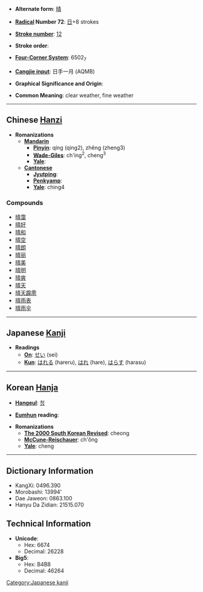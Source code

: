 * '''Alternate form''': [[晴]]

* '''[[Wiktionary:Chinese radical index| Radical]] Number 72''': [[Wiktionary:Chinese radical index 日|日]]+8 strokes

* '''[[Wiktionary:Chinese total strokes index|Stroke number]]''': [[Wiktionary:Chinese total strokes index 12|12]]

* '''Stroke order''': 

* '''[[Wiktionary:Chinese four corner index|Four-Corner System]]''': 6502<sub>7</sub>

* '''[[Wiktionary:Chinese Cangjie index|Cangjie input]]''': 日手一月 (AQMB)

* '''Graphical Significance and Origin''': 

* '''Common Meaning''': clear weather, fine weather

----

== Chinese [[Hanzi]] ==

* '''Romanizations'''
** '''[[Mandarin]]'''
*** '''[[Pinyin]]''': qíng (qing2), zhěng (zheng3)
*** '''[[Wade-Giles]]''': ch'ing<sup>2</sup>, cheng<sup>3</sup>
*** '''[[Yale]]''': 
** '''[[Cantonese]]'''
*** '''[[Jyutping]]''':
*** '''[[Penkyamp]]''': 
*** '''[[Yale]]''': ching4

===Compounds===
*[[晴霭]]
*[[晴好]]
*[[晴和]]
*[[晴空]]
*[[晴朗]]
*[[晴丽]]
*[[晴美]]
*[[晴明]]
*[[晴爽]]
*[[晴天]]
*[[晴天霹雳]]
*[[晴雨表]]
*[[晴雨伞]]


----

== Japanese [[Kanji]] ==

* '''Readings'''
** '''[[On]]''': [[せい]] (sei)
** '''[[Kun]]''': [[はれる]] (hareru), [[はれ]] (hare), [[はらす]] (harasu)


----

== Korean [[Hanja]] ==

* '''[[Hangeul]]''': [[청]]

* '''[[Eumhun]] reading''': 

* '''Romanizations'''
** '''[[The 2000 South Korean Revised Romanization|The 2000 South Korean Revised]]''': cheong
** '''[[McCune-Reischauer]]''': ch'ŏng
** '''[[Yale]]''': cheng

----

== Dictionary Information ==

* KangXi: 0496.390
* Morobashi: 13994'
* Dae Jaweon: 0863.100
* Hanyu Da Zidian: 21515.070

== Technical Information ==

* '''Unicode''':
** Hex: 6674
** Decimal: 26228
* '''Big5''':
** Hex: B4B8
** Decimal: 46264

[[Category:Japanese kanji]]